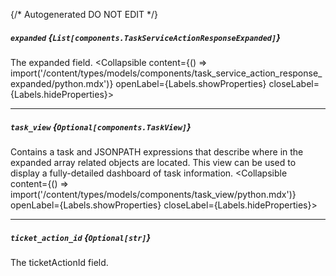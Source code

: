 {/* Autogenerated DO NOT EDIT  */}

##### `expanded` *{`List[components.TaskServiceActionResponseExpanded]`}*
The expanded field.
<Collapsible content={() => import('/content/types/models/components/task_service_action_response_expanded/python.mdx')} openLabel={Labels.showProperties} closeLabel={Labels.hideProperties}>
</Collapsible>

---
##### `task_view` *{`Optional[components.TaskView]`}*
Contains a task and JSONPATH expressions that describe where in the expanded array related objects are located. This view can be used to display a fully\-detailed dashboard of task information.
<Collapsible content={() => import('/content/types/models/components/task_view/python.mdx')} openLabel={Labels.showProperties} closeLabel={Labels.hideProperties}>
</Collapsible>

---
##### `ticket_action_id` *{`Optional[str]`}*
The ticketActionId field.


